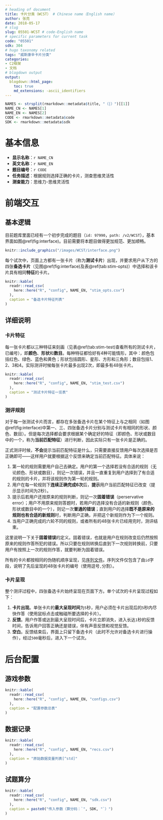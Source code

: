 ```yaml
---
# heading of document
title: 卡片分类（WCST） # Chinese name（English name）
author: 张亮
date: 2018-05-17
# slug
slug: 05501-WCST # code-English name
# specific parameters for current task
code: "05501"
sdk: 304
# hugo taxonomy related
tags: "威斯康辛卡片分类"
categories:
- C2框架
- 文档
# blogdown output
output:
  blogdown::html_page:
    toc: true
    md_extensions: -ascii_identifiers
---
```


```r
NAMES <- strsplit(rmarkdown::metadata$title, "（|）")[[1]]
NAME_CN <- NAMES[1]
NAME_EN <- NAMES[2]
CODE <- rmarkdown::metadata$code
SDK <- rmarkdown::metadata$sdk
```

# 基本信息

* **显示名称**：`r NAME_CN`
* **英文名称**：`r NAME_EN`
* **题目编号**：`r CODE`
* **任务描述**：根据规则选择正确的卡片，测查思维灵活性
* **测查能力**：思维力-思维灵活性

# 前端交互

## 基本逻辑

目前题库里面已经有一个初步完成的题目（`id: 97990`，`path: /v2/WCST`），基本界面如图\@ref(fig:interface)。目前需要将本题目做得更加规范、更加顺畅。

```r
knitr::include_graphics("/images/WCST/interface.png")
```

每个试次中，页面上方都有一张卡片（称为**测试卡片**）出现，并要求用户从下方的四张**备选卡片**（见图\@ref(fig:interface)及表\@ref(tab:stim-opts)）中选择和该卡片具有相同**特征**的卡片。

```r
knitr::kable(
  readr::read_csv(
    here::here("R", "config", NAME_EN, "stim_opts.csv")
  ),
  caption = "备选卡片特征列表"
)
```

## 详细说明

### 卡片特征

每一张卡片都以三种特征来刻画（见表\@ref(tab:stim-test)查看所有的测试卡片，已编号），即**颜色**、**形状**和**数目**。每种特征都恰好有4种可能情形，其中：颜色包括红色、绿色、蓝色和黄色；形状包括圆形、星形、方形和三角形；数目包括1、2、3和4。实际测评时候每张卡片最多出现2次，即最多有48张卡片。

```r
knitr::kable(
  readr::read_csv(
    here::here("R", "config", NAME_EN, "stim_test.csv")
  ),
  caption = "测试卡片特征一览表"
)
```

### 测评规则

对于每一张测试卡片而言，都存在多张备选卡片在某个特征上与之相同（如图\@ref(fig:interface)中第一、三、四张备选卡片分别与测试卡片有相同的形状、颜色、数目）。但是每次选择都会要求根据某个确定好的特征（即颜色、形状或数目中的一个，称为**当前匹配特征**）进行判断，因此实际只有一张卡片是正确的。

正式测评时候，**不会**提示当前匹配特征是什么，只需要直接反馈用户每次选择是否正确即可——这样用户就要根据这个反馈来确定当前匹配特征。具体来说：

1. 第一轮的规则需要用户自己去确定。用户的第一个选择若没有合适的规则（无论颜色、形状或数目），则记一次错误，并且一直重复到用户选择到了有合适的规则的卡片，并将该规则作为第一轮的规则。
1. 用户在每一轮规则下**连续正确完成6次**后，**提示**用户当前匹配特征已改变（提示显示时间为2秒）。
1. 提示后若用户还按原来的规则判断，则记一次**固着错误**（perservative error）；用户不用原来规则答题时，若用户的选择没有合适的新规则（颜色、形状或数目中的一个），则记一次**普通的错误**；直到用户的选择**既不是原来的规则也有合适的新规则**时，判断用户正确，并把这个新规则作为下一个规则。
1. 当用户正确完成的六轮不同的规则，或者所有的48张卡片已经用完时，测评结束。

这里说明一下关于**固着错误**的定义。固着错误，也就是用户在规则改变后仍然按照原来的规则作答所犯的错误。所以只要在规则转换后直到下一次规则转换前，只要用户有按照上一次的规则作答，就要判断为固着错误。

所有的卡片都按相同的伪随机顺序呈现，见[序列文件](/seq/05501_WCST.json){target="_blank"}。序列文件仅包含了由`id`字段，说明了先后呈现的48张卡片的编号（使用逗号`,`分割）。

### 卡片呈现

整个测评过程中，四张备选卡片始终呈现在页面下方。单个试次的卡片呈现过程如下：

1. **卡片出现**。单张卡片的**最大呈现时间**为`5`秒，用户必须在卡片出现后的`5`秒内尽快作答（使用鼠标点击或触碰所要选择的卡片）。
1. **反馈**。用户作答或达到最大呈现时间后，卡片立即消失，进入长达`1`秒的反馈时间，告诉用户回答正确还是错误，伴有声音反馈和视觉反馈。
1. **空白**。反馈结束后，界面上只留下备选卡片（此时不允许对备选卡片进行操作），经过`500`毫秒后，进入下一个试次。

# 后台配置

## 游戏参数

```r
knitr::kable(
  readr::read_csv(
    here::here("R", "config", NAME_EN, "configs.csv")
  ),
  caption = "配置参数总表"
)
```

## 数据记录

```r
knitr::kable(
  readr::read_csv(
    here::here("R", "config", NAME_EN, "recs.csv")
  ),
  caption = "原始数据变量列表[^std]"
)
```

[^std]: 请参考[标准](`r blogdown::shortcode("relref", "standard")`)。

## 试题算分

```r
knitr::kable(
  readr::read_csv(
    here::here("R", "config", NAME_EN, "sdk.csv")
  ),
  caption = paste0("传入参数（算分码：`", SDK, "`）")
)
```
